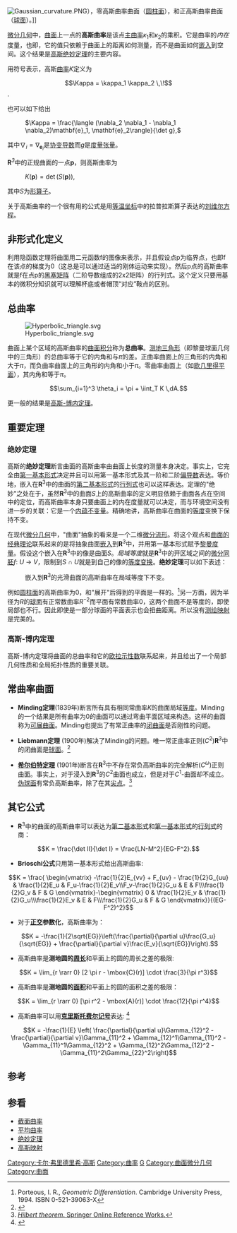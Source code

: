 [[File:Gaussian_curvature.PNG|thumb]]），零高斯曲率曲面（[[圆柱面|圆柱面]]），和正高斯曲率曲面（[[球面|球面]]）。]]

[[微分几何|微分几何]]中，[[曲面|曲面]]上一点的'''高斯曲率'''是该点[[主曲率|主曲率]]''κ''<sub>1</sub>和''κ''<sub>2</sub>的乘积。它是曲率的''内在''度量，也即，它的值只依赖于曲面上的距离如何测量，而不是曲面如何[[嵌入|嵌入]]到空间。这个结果是[[高斯|高斯]][[绝妙定理|绝妙定理]]的主要内容。

用符号表示，高斯[[曲率|曲率]]''K''定义为
:<math> \Kappa = \kappa_1 \kappa_2 \,\!</math>.

也可以如下给出
: <math>\Kappa = \frac{\langle (\nabla_2 \nabla_1 - \nabla_1 \nabla_2)\mathbf{e}_1, \mathbf{e}_2\rangle}{\det g},</math>
其中<math>\nabla_i = \nabla_{{\mathbf e}_i}</math>是[[协变导数|协变导数]]而''g''是[[度量张量|度量张量]]。

'''R'''<sup>''3''</sup>中的正规曲面的一点'''p'''，则高斯曲率为
: <math>K(\mathbf{p}) = \det(S(\mathbf{p})),</math>
其中''S''为[[形算子|形算子]]。

关于高斯曲率的一个很有用的公式是用[[等温坐标|等温坐标]]中的拉普拉斯算子表达的[[刘维尔方程|刘维尔方程]]。

==非形式化定义==

利用隐函数定理将曲面用二元函数f的图像来表示，并且假设点p为临界点，也即f在该点的梯度为0（这总是可以通过适当的刚体运动来实现）。然后p点的高斯曲率就是f在点p的[[黑塞矩阵|黑塞矩阵]]（二阶导数组成的2x2矩阵）的行列式。这个定义只要用基本的微积分知识就可以理解杯底或者帽顶“对应”鞍点的区别。

==总曲率==
[[File:Hyperbolic_triangle.svg|thumb]]

曲面上某个区域的高斯曲率的[[曲面积分|曲面积分]]称为'''总曲率'''。[[测地线|测地]][[三角形|三角形]]（即黎曼球面几何中的三角形）的总曲率等于它的内角和与<math>\pi</math>的差。正曲率曲面上的三角形的内角和大于<math>\pi</math>，而负曲率曲面上的三角形的内角和小于<math>\pi</math>。零曲率曲面上（如[[欧几里得平面|欧几里得平面]]），其内角和等于<math>\pi</math>。

:<math>\sum_{i=1}^3 \theta_i = \pi + \iint_T K \,dA.</math>

更一般的结果是[[高斯-博内定理|高斯-博内定理]]。

==重要定理==
===绝妙定理===
{{main|绝妙定理}}
高斯的'''绝妙定理'''断言曲面的高斯曲率由曲面上长度的测量本身决定。事实上，它完全由[[第一基本形式|第一基本形式]]决定并且可以用第一基本形式及其一阶和二阶[[偏导数|偏导数]]表达。等价地，嵌入在'''R'''<sup>3</sup>中的曲面的[[第二基本形式|第二基本形式]]的[[行列式|行列式]]也可以这样表达。定理的"绝妙"之处在于，虽然'''R'''<sup>3</sup>中的曲面''S''上的高斯曲率的定义明显依赖于曲面各点在空间中的定位，而高斯曲率本身只要曲面上的内在度量就可以决定，而与环境空间没有进一步的关联：它是一个[[内蕴|内蕴]][[不变量|不变量]]。精确地讲，高斯曲率在曲面的[[等度|等度]]变换下保持不变。

在现代[[微分几何|微分几何]]中，"曲面"抽象的看来是一个二维[[微分流形|微分流形]]。将这个观点和[[曲面微分几何|曲面的经典理论]]联系起来的是将抽象曲面[[嵌入|嵌入]]到'''R'''<sup>3</sup>中，并用第一基本形式赋予[[黎曼度量|黎曼度量]]。假设这个嵌入在'''R'''<sup>3</sup>中的像是曲面''S''。''局域等度''就是'''R'''<sup>3</sup>中的开区域之间的[[微分同胚|微分同胚]]''f'': ''U'' → ''V''，限制到''S'' ∩ ''U''就是到自己的像的[[等度变换|等度变换]]。'''绝妙定理'''可以如下表述：

:嵌入到'''R'''<sup>3</sup>的光滑曲面的高斯曲率在局域等度下不变。

例如[[圆柱面|圆柱面]]的高斯曲率为0，和"展开"后得到的平面是一样的。<ref>Porteous, I. R., ''Geometric Differentiation''. Cambridge University Press, 1994. ISBN 0-521-39063-X</ref>另一方面，因为半径为''R''的[[球面|球面]]有正常数曲率''R''<sup>−2</sup>而平面有常数曲率0，这两个曲面不是等度的，即使局部也不行。因此即使是一部分球面的平面表示也会扭曲距离。所以没有[[测绘映射|测绘映射]]是完美的。

===高斯-博内定理===
{{main|高斯-博内定理}}
高斯-博内定理将曲面的总曲率和它的[[欧拉示性数|欧拉示性数]]联系起来，并且给出了一个局部几何性质和全局拓扑性质的重要关联。

== 常曲率曲面 ==

*'''Minding定理'''(1839年)断言所有具有相同常曲率''K''的曲面局域[[等度|等度]]。Minding的一个结果是所有曲率为0的曲面可以通过弯曲平面区域来构造。这样的曲面称为[[可展曲面|可展曲面]]。Minding也提出了有常正曲率的[[闭曲面|闭曲面]]是否刚性的问题。

*'''Liebmann定理''' (1900年)解决了Minding的问题。唯一常正曲率正则(''C''<sup>2</sup>)'''R'''<sup>3</sup>中的闭曲面是[[球面|球面]]。<ref>{{cite book | last = Kühnel | first = Wolfgang | title = Differential Geometry: Curves - Surfaces - Manifolds | publisher = American Mathematical Society | date = 2006 | id = ISBN 0821839888}}</ref>

*'''[[希尔伯特定理|希尔伯特定理]]''' (1901年)断言在'''R'''<sup>3</sup>中不存在常负高斯曲率的完全解析(''C''<sup>''ω''</sup>)正则曲面。事实上，对于浸入到'''R'''<sup>3</sup>的''C''<sup>2</sup>曲面也成立，但是对于''C''<sup>1</sup>-曲面却不成立。[[伪球面|伪球面]]有常负高斯曲率，除了在其[[尖点|尖点]]。<ref>[http://eom.springer.de/h/h047410.htm ''Hilbert theorem''. Springer Online Reference Works.]</ref>

==其它公式==

*'''R'''<sup>3</sup>中的曲面的高斯曲率可以表达为[[第二基本形式|第二基本形式]]和[[第一基本形式|第一基本形式]]的[[行列式|行列式]]的商：

:<math>K = \frac{\det II}{\det I} = \frac{LN-M^2}{EG-F^2}.</math>

*'''Brioschi公式'''只用第一基本形式给出高斯曲率:
:<math> K = \frac{ \begin{vmatrix} -\frac{1}{2}E_{vv} + F_{uv} - \frac{1}{2}G_{uu} & \frac{1}{2}E_u & F_u-\frac{1}{2}E_v\\F_v-\frac{1}{2}G_u & E & F\\\frac{1}{2}G_v & F & G \end{vmatrix}-\begin{vmatrix} 0 & \frac{1}{2}E_v & \frac{1}{2}G_u\\\frac{1}{2}E_v & E & F\\\frac{1}{2}G_u & F & G \end{vmatrix}}{(EG-F^2)^2} </math>

*对于'''[[正交坐标|正交]]参数化'''，高斯曲率为：
:<math>K = -\frac{1}{2\sqrt{EG}}\left(\frac{\partial}{\partial u}\frac{G_u}{\sqrt{EG}} + \frac{\partial}{\partial v}\frac{E_v}{\sqrt{EG}}\right).</math>

*高斯曲率是'''测地圆的[[周长|周长]]'''和平面上的圆的周长之差的极限:
:<math>K  = \lim_{r \rarr 0} [2 \pi r  - \mbox{C}(r)] \cdot \frac{3}{\pi r^3}</math>

*高斯曲率是'''测地圆的[[面积|面积]]'''和平面上的圆的面积之差的极限：
:<math>K  = \lim_{r \rarr 0} [\pi r^2  - \mbox{A}(r)] \cdot \frac{12}{\pi r^4}</math>

*高斯曲率可以用'''[[克里斯托费尔记号|克里斯托费尔记号]]'''表达: <ref>{{cite book | last = Struik | first = Dirk| title = Lectures on Classical Differential Geometry | publisher = Courier Dover Publications | date = 1988 | id = ISBN 0486656098}}</ref>
:<math>K = -\frac{1}{E} \left( \frac{\partial}{\partial u}\Gamma_{12}^2 - \frac{\partial}{\partial v}\Gamma_{11}^2 + \Gamma_{12}^1\Gamma_{11}^2 - \Gamma_{11}^1\Gamma_{12}^2 + \Gamma_{12}^2\Gamma_{12}^2 - \Gamma_{11}^2\Gamma_{22}^2\right)</math>

== 参考==
<references/>
==参看==
* [[截面曲率|截面曲率]]
* [[平均曲率|平均曲率]]
* [[绝妙定理|绝妙定理]]
* [[高斯映射|高斯映射]]

{{曲率}}
[[Category:卡尔·弗里德里希·高斯|Category:卡尔·弗里德里希·高斯]]
[[Category:曲率|Category:曲率]]
[[Category:微分几何|G]]
[[Category:曲面微分几何|Category:曲面微分几何]]
[[Category:曲面|Category:曲面]]